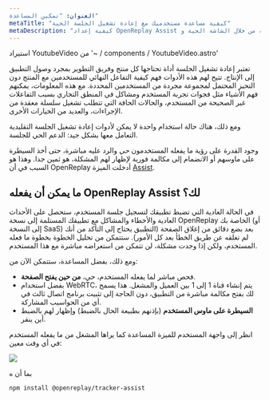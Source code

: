 ```yaml
---
العنوان: "تمكين المساعدة"
metaTitle: "كيفية مساعدة مستخدميك مع إعادة تشغيل الجلسة الحية"
metaDescription: "كيفية إعداد OpenReplay Assist ودعم مستخدمي النهاية من خلال الشاشة الحية وWebRTC."
---
```

استيراد YoutubeVideo من '~ / components / YoutubeVideo.astro'

<YoutubeVideo title="مشاهدة كيفية استخدام المساعدة مع Next.js"
description="إذا لم ترغب في القراءة، يمكنك اتباع هذا الفيديو التعليمي الذي يوضح لك كيفية استخدام المكون الإضافي المساعدة في تطبيقك"
videoURL="https://www.youtube.com/watch?v=8hpolw2_mMs"
/>

تعتبر إعادة تشغيل الجلسة أداة تحتاجها كل منتج وفريق التطوير بمجرد وصول التطبيق إلى الإنتاج.
تتيح لهم هذه الأدوات فهم كيفية التفاعل النهائي للمستخدمين مع المنتج دون التحيز المحتمل لمجموعة مجردة من المستخدمين المحددة. مع هذه المعلومات، يمكنهم فهم الأشياء مثل فجوات تجربة المستخدم ومشاكل في المنطق التجاري بسبب التفاعلات غير الصحيحة من المستخدم، والحالات الحافة التي تتطلب تشغيل سلسلة معقدة من الإجراءات، والعديد من الخيارات الأخرى.

ومع ذلك، هناك حالة استخدام واحدة لا يمكن لأدوات إعادة تشغيل الجلسة التقليدية التعامل معها بشكل جيد: الدعم الحي للجلسة.

وجود القدرة على رؤية ما يفعله المستخدمون _حي_ والرد عليه مباشرة، حتى أخذ السيطرة على ماوسهم أو الانضمام إلى مكالمة فورية لإظهار لهم المشكلة، هو ثمين جدا. وهذا هو السبب في أن OpenReplay أدخلت الميزة [Assist](https://openreplay.com/feature-assist.html).

## ما يمكن أن يفعله OpenReplay Assist لك؟

في الحالة العادية التي تضبط تطبيقك لتسجيل جلسة المستخدم، ستحصل على الأحداث العادية والأخطاء والمشاكل مع تطبيقك المستلمة إلى نسخة OpenReplay الخاصة بك (أو إلى النسخة SaaS) بعد بضع دقائق من إغلاق الصفحة (التطبيق يحتاج إلى التأكد من أنك لم تغلقه عن طريق الخطأ بعد كل الأمور). ستتمكن من تحليل الخطوة بخطوة ما فعله المستخدم، ولكن إذا وجدت مشكلة، لن تتمكن من استعراضه مباشرة مع هذا المستخدم.

ومع ذلك، بفضل المساعدة، ستتمكن الآن من:

+ فحص مباشر لما يفعله المستخدم، حي، **من حين يفتح الصفحة**.
+ بفضل استخدام WebRTC، يتم إنشاء قناة 1 إلى 1 بين العميل والمشغل. هذا يسمح لك بفتح مكالمة مباشرة من التطبيق، دون الحاجة إلى تثبيت برنامج اتصال ثالث في أي من الحواسيب المشاركة.
+ **السيطرة على ماوس المستخدم** (بإذنهم بطبيعة الحال بالضبط) وإظهار لهم بالضبط أين ينقر.

انظر إلى واجهة المستخدم للميزة المساعدة كما يراها المشغل من ما يفعله المستخدم في أي وقت معين:

![](https://i.imgur.com/4vxXpHn.png)

بما أن ه
```bash 
npm install @openreplay/tracker-assist
```
